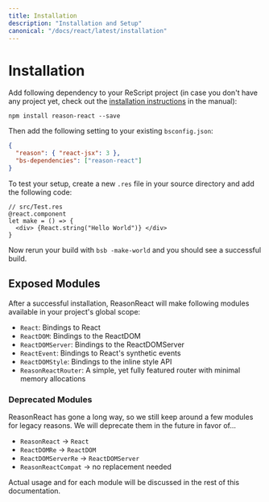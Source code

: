 ```yaml
---
title: Installation
description: "Installation and Setup"
canonical: "/docs/react/latest/installation"
---
```


# Installation

Add following dependency to your ReScript project (in case you don't have any project yet, check out the [installation instructions](/docs/manual/latest/installation) in the manual):

```
npm install reason-react --save
```

Then add the following setting to your existing `bsconfig.json`:

```json
{
  "reason": { "react-jsx": 3 },
  "bs-dependencies": ["reason-react"]
}
```

To test your setup, create a new `.res` file in your source directory and add the following code:

```res
// src/Test.res
@react.component
let make = () => {
  <div> {React.string("Hello World")} </div>
}
```

Now rerun your build with `bsb -make-world` and you should see a successful build.

## Exposed Modules 

After a successful installation, ReasonReact will make following modules available in your project's global scope:

- `React`: Bindings to React
- `ReactDOM`: Bindings to the ReactDOM
- `ReactDOMServer`: Bindings to the ReactDOMServer
- `ReactEvent`: Bindings to React's synthetic events
- `ReactDOMStyle`: Bindings to the inline style API
- `ReasonReactRouter`: A simple, yet fully featured router with minimal memory allocations


### Deprecated Modules

ReasonReact has gone a long way, so we still keep around a few modules for legacy reasons. We will deprecate them in the future in favor of...

- `ReasonReact` -> `React`
- `ReactDOMRe` -> `ReactDOM`
- `ReactDOMServerRe` -> `ReactDOMServer`
- `ReasonReactCompat` -> no replacement needed

Actual usage and for each module will be discussed in the rest of this documentation.
